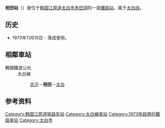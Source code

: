 {{朝鮮半島車站資訊
|公司色 = #0066b3
|文字色 = 
|站名 = 杻田站<br />{{lang|en|Chujeon}}
|圖片 =Korail Chujeon Station.jpg
|pxl = 
|圖片說明 =车站站舍
|車站編號 = 
|前一站 = [[古汗站|古汗]]
|前一站距離 = 9.0
|後一站距離 = 6.0
|後一站 = [[太白站_(江原道)|太白]]
|距離 =89.4
|起點站 = [[堤川站|堤川]]
|所屬路線 = [[太白线|太白线]]
|諺文 = 추전역
|朝鮮漢字 = 杻田驛
|文觀部式 =Chujeon-yeok 
|馬-賴式 =
|副站名 = 
|停站路線數 = 
|所屬公司 = [[韩国铁道公社|韩国铁道公社]]
|所在地 =[[江原道_(韩国)|江原道]][[太白市|太白市]][[禾田洞|禾田洞]]
|車站構造 = 地面車站
|月台配置 = 2面3线
|啟用年月日 =1973年11月10日
|廢站年月日 = 
|上下車人次 =
|統計年度 =
|轉車 = 
|備註 = 
|全寬備註 = 
}}

'''杻田站'''（{{kor|諺=추전역|漢=杻田驛|羅=Chujeon yeok|f=y}}）是位于[[韩国|韩国]][[江原道_(韩国)|江原道]][[太白市|太白市]][[禾田洞|禾田洞]]的一座[[鐵路站|鐵路站]]，属于[[太白线|太白线]]。

== 历史 ==
*1973年11月10日 - 落成使用。

== 相鄰車站 ==
;韓國鐵道公社
:太白線
::[[古汗站|古汗]]－'''杻田'''－[[太白站_(江原道)|太白]]

== 参考资料 ==
{{reflist}}

{{太白线}}
{{中部内陆循环列车}}

[[Category:韩国江原道铁路车站|Category:韩国江原道铁路车站]]
[[Category:太白線車站|Category:太白線車站]]
[[Category:1973年啟用的鐵路車站|Category:1973年啟用的鐵路車站]]
[[Category:太白市|Category:太白市]]